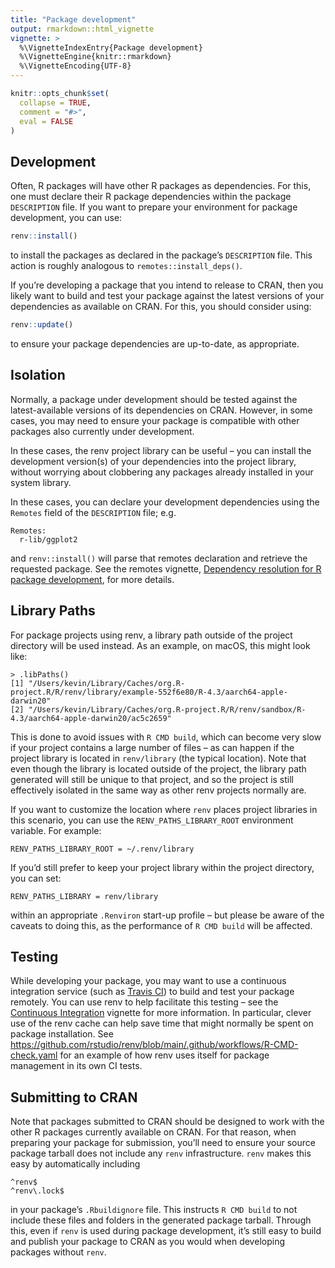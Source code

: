 ```yaml
---
title: "Package development"
output: rmarkdown::html_vignette
vignette: >
  %\VignetteIndexEntry{Package development}
  %\VignetteEngine{knitr::rmarkdown}
  %\VignetteEncoding{UTF-8}
---
```


```r
knitr::opts_chunk$set(
  collapse = TRUE,
  comment = "#>",
  eval = FALSE
)
```


## Development

Often, R packages will have other R packages as dependencies. For this, one must
declare their R package dependencies within the package `DESCRIPTION` file. If
you want to prepare your environment for package development, you can use:

```r
renv::install()
```

to install the packages as declared in the package's `DESCRIPTION` file. This
action is roughly analogous to `remotes::install_deps()`.

If you're developing a package that you intend to release to CRAN, then you
likely want to build and test your package against the latest versions of your
dependencies as available on CRAN. For this, you should consider using:

```r
renv::update()
```

to ensure your package dependencies are up-to-date, as appropriate.


## Isolation

Normally, a package under development should be tested against the
latest-available versions of its dependencies on CRAN. However, in some cases,
you may need to ensure your package is compatible with other packages also
currently under development.

In these cases, the renv project library can be useful -- you can install the
development version(s) of your dependencies into the project library, without
worrying about clobbering any packages already installed in your system library.

In these cases, you can declare your development dependencies using the
`Remotes` field of the `DESCRIPTION` file; e.g.

```
Remotes:
  r-lib/ggplot2
```

and `renv::install()` will parse that remotes declaration and retrieve the
requested package. See the remotes vignette,
[Dependency resolution for R package development][dependencies],
for more details.


## Library Paths

For package projects using renv, a library path outside of the project
directory will be used instead. As an example, on macOS, this might look like:

```
> .libPaths()
[1] "/Users/kevin/Library/Caches/org.R-project.R/R/renv/library/example-552f6e80/R-4.3/aarch64-apple-darwin20"
[2] "/Users/kevin/Library/Caches/org.R-project.R/R/renv/sandbox/R-4.3/aarch64-apple-darwin20/ac5c2659"
```

This is done to avoid issues with `R CMD build`, which can become very slow if
your project contains a large number of files -- as can happen if the project
library is located in `renv/library` (the typical location). Note that even
though the library is located outside of the project, the library path
generated will still be unique to that project, and so the project is still
effectively isolated in the same way as other renv projects normally are.

If you want to customize the location where `renv` places project libraries in
this scenario, you can use the `RENV_PATHS_LIBRARY_ROOT` environment variable.
For example:

```
RENV_PATHS_LIBRARY_ROOT = ~/.renv/library
```

If you'd still prefer to keep your project library within the project directory,
you can set:

```
RENV_PATHS_LIBRARY = renv/library
```

within an appropriate `.Renviron` start-up profile -- but please be aware of
the caveats to doing this, as the performance of `R CMD build` will be affected.


## Testing

While developing your package, you may want to use a continuous integration
service (such as [Travis CI](https://www.travis-ci.com)) to build and test
your package remotely. You can use renv to help facilitate this testing --
see the [Continuous Integration](ci.html) vignette for more information. In
particular, clever use of the renv cache can help save time that might
normally be spent on package installation. See
<https://github.com/rstudio/renv/blob/main/.github/workflows/R-CMD-check.yaml>
for an example of how renv uses itself for package management in its own
CI tests.


## Submitting to CRAN

Note that packages submitted to CRAN should be designed to work with the other R
packages currently available on CRAN. For that reason, when preparing your package
for submission, you'll need to ensure your source package tarball does not
include any `renv` infrastructure. `renv` makes this easy by automatically
including

```
^renv$
^renv\.lock$
```

in your package's `.Rbuildignore` file. This instructs `R CMD build` to not
include these files and folders in the generated package tarball. Through this,
even if `renv` is used during package development, it's still easy to build and
publish your package to CRAN as you would when developing packages without `renv`.


[dependencies]: https://remotes.r-lib.org/articles/dependencies.html
